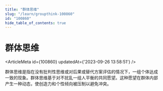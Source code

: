 ```yaml
---
title: "群体思维"
slug: "/learn/groupthink-100860"
id: "100860"
hide_table_of_contents: true
---
```



# 群体思维

<ArticleMeta id={100860} updatedAt={'2023-09-26 13:58:51'} />
<div className='border-solid border-b border-t-0 my-4 border-[var(--ifm-color-gray-300)]' />

群体思维是指在没有批判性思维或对后果或替代方案评估的情况下，一组个体达成一致的现象。群体思维基于对不扰乱一组人平衡的共同愿望。这种愿望在群体内部产生一种动态，使创造力和个性倾向被压制以避免冲突。
